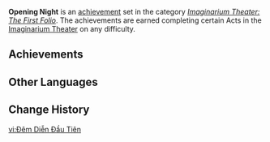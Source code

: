 {{Achievement Set Infobox
|primogems    = {{Achievement/Primogems|Opening Night}}
|total        = {{Achievement/Total|Opening Night}}
|category     = Imaginarium Theater: The First Folio
}}
'''Opening Night''' is an [[achievement]] set in the category ''[[Imaginarium Theater: The First Folio]]''. The achievements are earned completing certain Acts in the [[Imaginarium Theater]] on any difficulty.

==Achievements==
{{Achievements by Category Table|Opening Night}}
<!--
==Notes==

==Trivia==
-->
==Other Languages==
{{Other Languages
|en       = Opening Night
|zhs      = 首演之夜
|zhs_rm   = 
|zht      = 首演之夜
|zht_rm   = 
|zh_tl    = 
|ja       = オープニング・ナイト
|ja_rm    = Oopuningu Naito
|ja_tl    = Opening Night
|ko       = 오프닝 나이트
|ko_rm    = 
|ko_tl    = 
|es       = Noche de estreno
|es_tl    = Opening Night
|fr       = Nuit de première
|fr_tl    = Premiere Night
|ru       = Ночь премьеры
|ru_tl    = Premiere Night
|th       = ค่ำคืนเปิดฉาก
|th_rm    = 
|th_tl    = 
|vi       = Đêm Diễn Đầu Tiên
|vi_tl    = 
|de       = Nacht der Premiere
|de_tl    = Premiere's Night
|id       = Malam Pertunjukan Perdana
|id_tl    = The Opening Night
|pt       = Noite da Primeira Apresentação
|pt_tl    = 
|tr       = Gala Gecesi
|tr_tl    = 
|it       = Serata di apertura
|it_tl    = 
}}

==Change History==
{{Change History|4.7}}
<!--
==References==
{{Reflist}}
-->

[[vi:Đêm Diễn Đầu Tiên]]